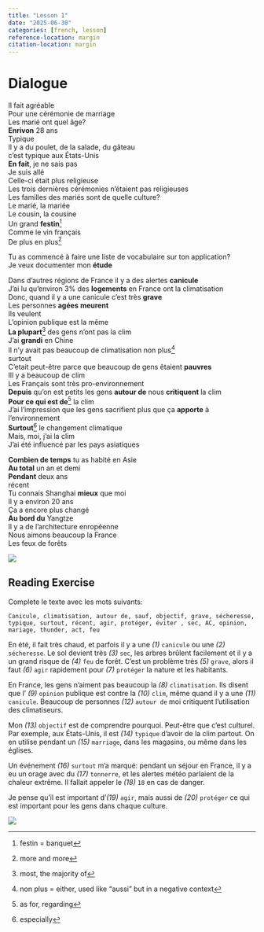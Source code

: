 ```yaml
---
title: "Lesson 1"
date: "2025-06-30"
categories: [french, lesson]
reference-location: margin
citation-location: margin
---
```



# Dialogue

Il fait agréable<br>
Pour une cérémonie de marriage<br>
Les marié ont quel âge?<br>
**Enrivon** 28 ans<br>
Typique<br>
Il y a du poulet, de la salade, du gâteau<br>
c’est typique aux États-Unis<br>
**En fait**, je ne sais pas<br>
Je suis allé<br>
Celle-ci était plus religieuse<br>
Les trois dernières cérémonies n’étaient pas religieuses<br>
Les familles des mariés sont de quelle culture?<br>
Le marié, la mariée<br>
Le cousin, la cousine<br>
Un grand **festin**[^1]<br>
Comme le vin français<br>
De plus en plus[^2]<br>

[^1]: festin = banquet
[^2]: more and more

Tu as commencé à faire une liste de vocabulaire sur ton application?<br>
Je veux documenter mon **étude**<br>

Dans d’autres régions de France il y a des alertes **canicule**<br>
J’ai lu qu’environ 3% des **logements** en France ont la climatisation<br>
Donc, quand il y a une canicule c’est très **grave**<br>
Les personnes **agées** **meurent**<br>
Ils veulent<br>
L’opinion publique est la même<br>
**La plupart**[^3] des gens n’ont pas la clim<br>
J’ai **grandi** en Chine<br>
Il n’y avait pas beaucoup de climatisation non plus[^4]<br>
surtout<br>
C’etait peut-être parce que beaucoup de gens êtaient **pauvres**<br>
Ill y a beaucoup de clim<br>
Les Français sont très pro-environnement<br>
**Depuis** qu’on est petits les gens **autour de** nous **critiquent** la clim<br>
**Pour ce qui est de**[^5] la clim<br>
J’ai l’impression que les gens sacrifient plus que ça **apporte** à l’environnement<br>
**Surtout**[^6] le changement climatique<br>
Mais, moi, j’ai la clim<br>
J’ai été influencé par les pays asiatiques<br>

[^3]: most, the majority of
[^4]: non plus = either, used like "aussi" but in a negative context
[^5]: as for, regarding
[^6]: especially


**Combien de temps** tu as habité en Asie<br>
**Au total** un an et demi<br>
**Pendant** deux ans<br>
récent<br>
Tu connais Shanghai **mieux** que moi<br>
Il y a environ 20 ans<br>
Ça a encore plus changé<br>
**Au bord du** Yangtze<br>
Il y a de l’architecture enropéenne<br>
Nous aimons beaucoup la France<br>
Les feux de forêts<br>

:::{.column-margin}
![](./less01.png)
:::

## Reading Exercise


Complete le texte avec les mots suivants:

`
Canicule, climatisation, autour de, sauf, objectif, grave, sécheresse,
typique, surtout, récent, agir, protéger, éviter , sec, AC, opinion, 
mariage, thunder, act, feu
`

En été, il fait très chaud, et parfois il y a une *(1)* `canicule` ou une *(2)* `sécheresse`. Le sol devient très *(3)* `sec`, les arbres brûlent facilement et il y a un grand risque de *(4)* `feu` de forêt. C’est un problème très *(5)* `grave`, alors il faut *(6)* `agir` rapidement pour *(7)* `protéger` la nature et les habitants.

En France, les gens n’aiment pas beaucoup la *(8)* `climatisation`. Ils disent que l' *(9)* `opinion` publique est contre la *(10)* `clim`, même quand il y a une *(11)* `canicule`. Beaucoup de personnes *(12)* `autour de` moi critiquent l’utilisation des climatiseurs. 

Mon *(13)* `objectif` est de comprendre pourquoi. Peut-être que c’est culturel. Par exemple, aux États-Unis, il est *(14)* `typique` d’avoir de la clim partout. On en utilise pendant un *(15)* `marriage`, dans les magasins, ou même dans les églises.

Un événement *(16)* `surtout` m'a marqué: pendant un séjour en France, il y a eu un orage avec du *(17)* `tonnerre`, et les alertes météo parlaient de la chaleur extrême. Il fallait appeler le *(18)* `18` en cas de danger. 

Je pense qu’il est important d’*(19)* `agir`, mais aussi de *(20)* `protéger` ce qui est important pour les gens dans chaque culture.



:::{.column-margin}
![](./less01-ex-cles.png)
:::

